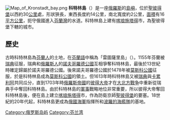 {{noteTA
|1=zh-cn:喀琅施塔得;zh-hk:克隆施塔特;zh-tw:克隆斯塔特
}}
{{coor icon|60|00|45|N|29|44|01|E|100000}}
[[File:Map_of_Kronstadt_bay.png|thumb]]
'''科特林島'''（{{lang-ru|Котлин}}）是一座[[俄羅斯|俄羅斯]]的[[島嶼|島嶼]]，位於[[聖彼得堡|聖彼得堡]]以西約30[[公里|公里]]處，形狀狹長，東西長度約14公里，南北寬度約2公里，[[面積|面積]]有16[[平方公里|平方公里]]，扼守俄國進入[[芬蘭灣|芬蘭灣]]的水道。科特林島上建有[[喀琅施塔得|喀琅施塔得]]市，為聖彼得堡下轄的城市。

== 歷史 ==
古時科特林島為[[芬蘭人|芬蘭人]]的土地，在[[芬蘭語|芬蘭語]]中稱為「雷圖薩里島」（{{lang|fi|Retusaari}}）。1155年芬蘭被[[瑞典|瑞典]]征服，瑞典和[[俄羅斯人|俄羅斯人]]的[[諾夫哥羅德公國|諾夫哥羅德公國]]互相爭奪科特林島，最後於13世紀時確定歸屬於諾夫哥羅德公國。後來諾夫哥羅德公國於1478年被[[莫斯科公國|莫斯科公國]]征服，於是科特林島成為[[莫斯科公國|莫斯科公國]]的領土。但1613年時科特林島又被[[瑞典|瑞典]]與[[卡累利阿|卡累利阿]]共同瓜分，直到1703年時[[俄羅斯帝國|俄羅斯帝國]]的[[彼得大帝|彼得大帝]]才在[[大北方戰争|大北方戰争]]中重新從瑞典手中奪回科特林島。由於科特林島的[[軍事|軍事]]戰略地位非常重要，所以彼得大帝奪回科特林島後，便在島上建立[[喀琅施塔得|喀琅施塔得]]市，作為防衛京師[[聖彼得堡|聖彼得堡]]的要塞。18世紀的20年代起，科特林島更成為[[俄國|俄國]][[海軍|海軍]]指揮所和[[波羅的海艦隊|波羅的海艦隊]]的基地。

[[Category:俄罗斯岛屿|Category:俄罗斯岛屿]]
[[Category:芬兰湾|Category:芬兰湾]]